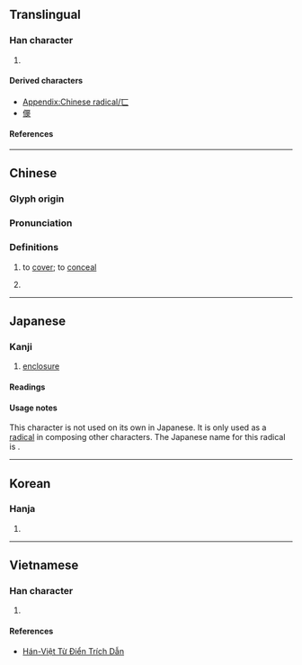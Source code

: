 {{also|匚|ㄈ|ㄷ|冖}}
{{character info}}
{{character info|⼖}}
==Translingual==
{{stroke order|type=animate}}

===Han character===
{{Han char|rn=23|rad=匸|as=00|sn=2|four=|canj=MV,XMV|ids=⿱一𠃊(G),⿱一㇄(HTJK)}}

# {{mul-kangxi radical-def}}

====Derived characters====
* [[Appendix:Chinese radical/匸]]
* [[𠍾]]

====References====
{{Han ref|kx=0154.350|dkj=02672|dj=0347.100|hdz=10081.040|uh=5338}}

----

==Chinese==
{{zh-forms}}

===Glyph origin===
{{Han etym}}

===Pronunciation===
{{zh-pron
|m=xì
|c=hai2,hai5,wai5
|h=pfs=hí
|mn=hē
|w=
|mc=y
|oc=y
|ma=|ma2=
|cat=n
}}

===Definitions===
{{zh-hanzi}}

# {{lb|zh|obsolete}} to [[cover]]; to [[conceal]]
# {{lb|zh|Cantonese}} {{zh-alt-form|喺}}

----

==Japanese==

===Kanji===
{{ja-kanji|grade=|rs=匸00}}

# [[enclosure]]

====Readings====
{{ja-readings
|goon=げ
|kanon=けい
}}

====Usage notes====
This character is not used on its own in Japanese. It is only used as a [[radical]] in composing other characters. The Japanese name for this radical is {{m|ja|かくしがまえ|tr=kakushigamae}}.

----

==Korean==

===Hanja===
{{ko-hanja|혜}}

# {{rfdef|ko|sort=匸00}}

----

==Vietnamese==

===Han character===
{{vi-readings|reading=[[hệ]]|rs=匸00}}

# {{rfdef|vi|sort=匸00}}

====References====
* [http://hanviet.org/ Hán-Việt Từ Điển Trích Dẫn]

[[Category:CJKV radicals| ]]